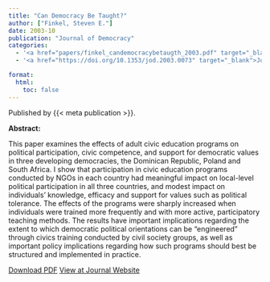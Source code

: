 ```yaml
---
title: "Can Democracy Be Taught?"
author: ["Finkel, Steven E."]
date: 2003-10
publication: "Journal of Democracy"
categories:
  - '<a href="papers/finkel_candemocracybetaugth_2003.pdf" target="_blank">PDF</a>'
  - '<a href="https://doi.org/10.1353/jod.2003.0073" target="_blank">Journal</a>'

format:
  html:
    toc: false
---
```


Published by {{< meta publication >}}.

**Abstract:**

::: justify-text
This paper examines the effects of adult civic education programs on political participation, civic competence, and support for democratic values in three developing democracies, the Dominican Republic, Poland and South Africa. I show that participation in civic education programs conducted by NGOs in each country had meaningful impact on local-level political participation in all three countries, and modest impact on individuals' knowledge, efficacy and support for values such as political tolerance. The effects of the programs were sharply increased when individuals were trained more frequently and with more active, participatory teaching methods. The results have important implications regarding the extent to which democratic political orientations can be "engineered" through civics training conducted by civil society groups, as well as important policy implications regarding how such programs should best be structured and implemented in practice.
:::

[Download PDF](papers/finkel_candemocracybetaugth_2003.pdf){.btn .btn-outline-success target="_blank"} [View at Journal Website](https://doi.org/10.1353/jod.2003.0073){.btn .btn-outline-success target="_blank"}

